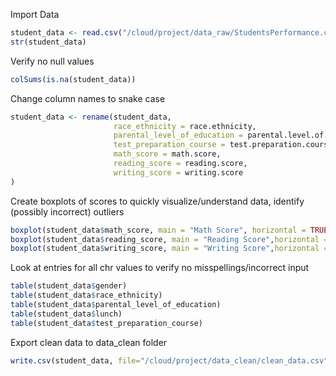 Import Data
```r
student_data <- read.csv("/cloud/project/data_raw/StudentsPerformance.csv")
str(student_data)
```
Verify no null values
```r
colSums(is.na(student_data))
```
Change column names to snake case
```r
student_data <- rename(student_data, 
                       race_ethnicity = race.ethnicity, 
                       parental_level_of_education = parental.level.of.education, 
                       test_preparation_course = test.preparation.course,
                       math_score = math.score,
                       reading_score = reading.score,
                       writing_score = writing.score
)
```

Create boxplots of scores to quickly visualize/understand data, identify (possibly incorrect) outliers
```r
boxplot(student_data$math_score, main = "Math Score", horizontal = TRUE)
boxplot(student_data$reading_score, main = "Reading Score",horizontal = TRUE)
boxplot(student_data$writing_score, main = "Writing Score",horizontal = TRUE)
```
Look at entries for all chr values to verify no misspellings/incorrect input
```r
table(student_data$gender)
table(student_data$race_ethnicity)
table(student_data$parental_level_of_education)
table(student_data$lunch)
table(student_data$test_preparation_course)
```
Export clean data to data_clean folder
```r
write.csv(student_data, file="/cloud/project/data_clean/clean_data.csv")
```

